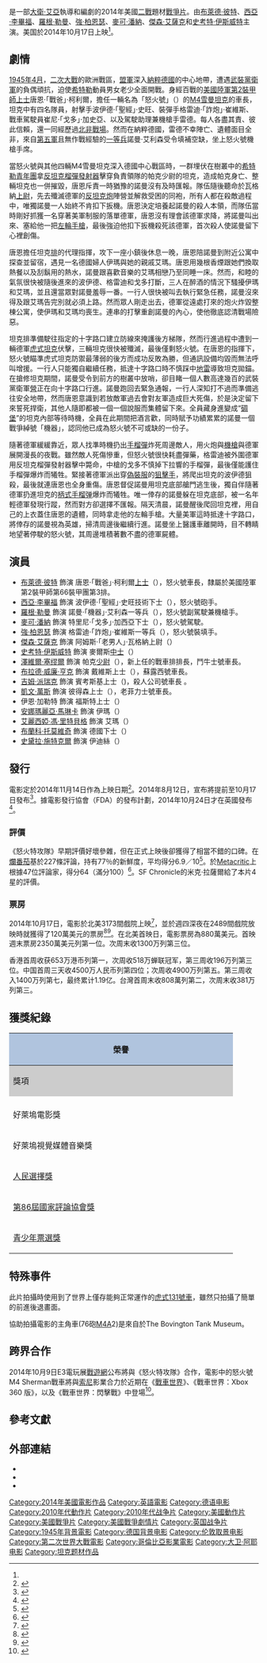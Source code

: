 {{noteTA
|G1=Movie
|G2=Show
|T=zh-cn:狂怒 (电影);zh-hk:戰逆豪情;zh-tw:怒火特攻隊;zh-sg:怒火特攻队;
}}
{{Infobox film
| name           = 怒火特攻隊
| original_name  = {{lang|en|''Fury''}}
| image          = Fury 2014 poster.jpg
| alt            = 
| caption        = 電影海報
| director       = [[大衛·艾亞|大衛·艾亞]]
| producer       = 比爾·布洛克<br />約翰·萊舍<br />亞歷克斯·奧特<br />伊桑·史密斯<br />大衛·艾亞
| writer         = 大衛·艾亞
| based_on       = 
| starring       = [[布萊德·彼特|布萊德·彼特]]<br />[[西亞·李畢福|西亞·李畢福]]<br />[[羅根·勒曼|羅根·勒曼]]<br />[[強·柏恩瑟|強·柏恩瑟]]<br />[[麥可·潘納|麥可·潘納]]<br />[[傑森·艾薩克|傑森·艾薩克]]<br />[[史考特·伊斯威特|史考特·伊斯威特]]
| music          = [[史蒂文·普賴斯|史蒂文·普賴斯]]
| cinematography = [[羅曼·瓦夏諾夫|羅曼·瓦夏諾夫]]
| editing        = [[多迪·多恩|多迪·多恩]]
| studio         = Le Grisbi Productions<br />[[QED_International|QED International]]<br />LStar Capital<br />Crave Films
| distributor    = [[哥倫比亞影業|哥倫比亞影業]]
| released       = {{Film date|2014|10|17|美國|2014|10|22|新加坡|2014|10|23|香港|2014|11|14|台湾|2014|11|21|中国大陆}}
| runtime        = 134分鐘<ref>{{cite web | url=https://www.amctheatres.com/movies/fury | title=AMC Theatres: Fury | work=[[AMC電影院|AMC Theatres]] | accessdate=2014-10-06 | archive-url=https://web.archive.org/web/20160304051048/https://www.amctheatres.com/movies/fury | archive-date=2016-03-04 | dead-url=yes }}</ref><ref>{{cite web | url=http://www.bbfc.co.uk/releases/fury-film | title=''FURY'' (15) | work=[[英國電影分級委員會|British Board of Film Classification]] | date=2014-10-07 | accessdate=2014-10-08 | archive-date=2014-10-13 | archive-url=https://web.archive.org/web/20141013181455/http://www.bbfc.co.uk/releases/fury-film | dead-url=no }}</ref>
| country        = {{USA}}<br />{{GBR}}
| language       = 英語
| budget         = 6800萬美元<ref name=Sony>{{cite news|title=Sony Pictures Confirms Deadline Scoop; Studio Wins Brad Pitt WWII Pic ‘Fury’ Auction|url=http://www.deadline.com/2013/04/sony-pictures-wins-brad-pitt-wwii-pic-fury-auction/|accessdate=2013-12-29|newspaper=deadline.com|date=2013-04-10|archive-date=2014-01-01|archive-url=https://web.archive.org/web/20140101043944/http://www.deadline.com/2013/04/sony-pictures-wins-brad-pitt-wwii-pic-fury-auction/|dead-url=no}}</ref>
| gross          = 2.11億美元<ref>{{cite web | url = http://www.boxofficemojo.com/movies/?id=fury2014.htm | title = Fury (2014) | publisher = Box Office Mojo | accessdate = 2014-10-22 | archive-date = 2014-11-25 | archive-url = https://web.archive.org/web/20141125024533/http://boxofficemojo.com/movies/?id=fury2014.htm | dead-url = no }}</ref>
| cn_name        = 狂怒
| hk_name        = 戰逆豪情
| tw_name        = 怒火特攻隊
| sg_name        = 怒火特攻队
}}

{{作品名稱|name=''Fury''|hk=戰逆豪情|tw=怒火特攻隊|cn=狂怒|equiv-sg=tw}}是一部[[大衛·艾亞|大衛·艾亞]]執導和編劇的2014年美國[[二戰|二戰]]題材[[戰爭片|戰爭片]]。由[[布萊德·彼特|布萊德·彼特]]、[[西亞·李畢福|西亞·李畢福]]、[[羅根·勒曼|羅根·勒曼]]、[[強·柏恩瑟|強·柏恩瑟]]、[[麥可·潘納|麥可·潘納]]、[[傑森·艾薩克|傑森·艾薩克]]和[[史考特·伊斯威特|史考特·伊斯威特]]主演。美国於2014年10月17日上映<ref name="date" />。

== 劇情 ==
[[中歐會戰|1945年4月]]，[[二次大戰|二次大戰]]的歐洲戰區，[[同盟國_(第二次世界大戰)|盟軍]]深入[[納粹德國|納粹德國]]的中心地帶，遭遇[[武裝黨衛軍|武裝黨衛軍]]的負偶頑抗，迫使[[希特勒|希特勒]]動員男女老少全面開戰。身經百戰的[[美國陸軍第2裝甲師|美國陸軍第2裝甲師]][[上士|上士]]唐恩·「戰爸」·柯利爾，擔任一輛名為「怒火號」（{{lang|en|''Fury''}}）的[[M4雪曼戰車|M4雪曼坦克]]的車長，坦克中有四名隊員，射擊手波伊德·「聖經」·史旺、裝彈手格雷迪·「詐炮」·崔維斯、戰車駕駛員崔尼·「戈多」·加史亞、以及駕駛助理兼機槍手雷德。每人各盡其責、彼此信賴，還一同經歷過[[北非戰場|北非戰場]]。然而在納粹德國，雷德不幸陣亡、遺體面目全非，來自[[美國陸軍第五軍|第五軍]]且無作戰經驗的[[一等兵|一等兵]]諾曼·艾利森受令填補空缺，坐上怒火號機槍手席。

當怒火號與其他四輛M4雪曼坦克深入德國中心戰區時，一群埋伏在樹叢中的[[希特勒青年團|希特勒青年團]]拿[[反坦克榴彈發射器|反坦克榴彈發射器]]擊穿負責領隊的帕克少尉的坦克，造成帕克身亡、整輛坦克也一併摧毀，唐恩斥責一時猶豫的諾曼沒有及時匯報。隊伍隨後聽命於瓦格納[[上尉|上尉]]，先去殲滅德軍的[[反坦克炮|反坦克炮]]陣營並解救受困的同袍，所有人都在殺敵過程中，唯獨諾曼一人始終不肯扣下扳機。唐恩決定培養起諾曼的殺人本領，而隊伍當時剛好抓獲一名穿著美軍制服的落單德軍，唐恩沒有理會該德軍求降，將諾曼叫出來、塞給他一把[[左輪手槍|左輪手槍]]，最後強迫他扣下扳機殺死該德軍，首次殺人使諾曼留下心裡創傷。

唐恩擔任坦克[[排|排]]的代理指揮，攻下一座小鎮後休息一晚，唐恩陪諾曼到附近公寓中探查並留宿，遇見一名德國婦人伊瑪與她的親戚艾瑪。唐恩用幾根香煙跟她們換取熱餐以及刮鬍用的熱水，諾曼跟喜歡音樂的艾瑪相戀乃至同睡一床。然而，和睦的氣氛很快被隨後進來的波伊德、格雷迪和戈多打斷，三人在醉酒的情況下騷擾伊瑪和艾瑪，並且還當眾對諾曼羞辱一番。一行人很快被叫去執行緊急任務，諾曼沒來得及跟艾瑪告完別就必須上路。然而眾人剛走出去，德軍從遠處打來的炮火炸毀整棟公寓，使伊瑪和艾瑪均喪生。連串的打擊重創諾曼的內心，使他徹底認清戰場險惡。

坦克排準備駛往指定的十字路口建立防線來掩護後方梯隊，然而行進過程中遭到一輛德軍[[虎I戰車|虎式坦克]]伏擊，三輛坦克很快被殲滅，最後僅剩怒火號。在唐恩的指揮下，怒火號瞄準虎式坦克防禦最薄弱的後方而成功反敗為勝，但通訊設備均毀而無法呼叫增援。一行人只能獨自繼續任務，抵達十字路口時不慎踩中[[地雷|地雷]]導致坦克拋錨。在搶修坦克期間，諾曼受令到前方的樹叢中放哨，卻目睹一個人數高達幾百的武裝黨衛軍[[營|營]]正在向十字路口行進。諾曼跑回去緊急通報，一行人深知打不過而準備逃往安全地帶，然而唐恩意識到若放敵軍過去會對友軍造成巨大死傷，於是決定留下來誓死捍衛，其他人隨即都被一個一個說服而集體留下來。全員藏身進變成“[[碉堡|碉堡]]”的坦克內部等待時機，全員在此期間把酒言歡，同時賦予功績累累的諾曼一個戰爭綽號「機器」，認同他已成為怒火號不可或缺的一份子。

隨著德軍緩緩靠近，眾人找準時機扔出[[手榴彈|手榴彈]]炸死周邊敵人，用火炮與[[白朗寧M2重機槍|機槍]]與德軍展開漫長的夜戰。雖然敵人死傷慘重，但怒火號很快耗盡彈藥，格雷迪被外圍德軍用反坦克榴彈發射器擊中斃命，中槍的戈多不慎掉下拉響的手榴彈，最後僅能護住手榴彈爆炸而犧牲。緊接著德軍派出穿[[吉利服|偽裝服]]的[[狙擊手|狙擊手]]，將爬出坦克的波伊德狙殺，最後就連唐恩也全身重傷。唐恩督促諾曼用坦克底部艙門逃生後，獨自伴隨著德軍扔進坦克的[[柄式手榴弹|柄式手榴弹]]爆炸而犧牲。唯一倖存的諾曼躲在坦克底部，被一名年輕德軍發現行蹤，然而對方卻選擇不匯報。隔天清晨，諾曼醒後爬回坦克裡，用自己的上衣蓋住唐恩的遺體，同時拿走他的左輪手槍。大量美軍這時抵達十字路口，將倖存的諾曼視為英雄，掃清周邊後繼續行進。諾曼坐上醫護車離開時，目不轉睛地望著停駛的怒火號，其周邊堆積著數不盡的德軍屍體。

== 演員 ==
{{Div col|2}}
* [[布萊德·彼特|布萊德·彼特]] 飾演 唐恩·「戰爸」·柯利爾[[上士|上士]]（{{lang|en|SSG Don "Wardaddy" Collier}}），怒火號車長，隸屬於美國陸軍第2裝甲師第66裝甲團第3排。
* [[西亞·李畢福|西亞·李畢福]] 飾演 波伊德·「聖經」·史旺技術下士（{{lang|en|TEC-5 Boyd "Bible" Swan}}），怒火號砲手。
* [[羅根·勒曼|羅根·勒曼]] 飾演 諾曼·「機器」·艾利森一等兵（{{lang|en|PFC Norman "Machine" Ellison}}），怒火號副駕駛兼機槍手。
* [[麥可·潘納|麥可·潘納]] 飾演 特里尼·「戈多」·加西亞下士（{{lang|en|CPL Trini "Gordo" Garcia}}），怒火號駕駛。
* [[強·柏恩瑟|強·柏恩瑟]] 飾演 格雷迪·「詐炮」·崔維斯一等兵（{{lang|en|PFC Grady "Coon-Ass" Travis}}），怒火號裝填手。
* [[傑森·艾薩克|傑森·艾薩克]] 飾演 阿姆斯·「老男人」·瓦格納上尉（{{lang|en|CPT Amos "Old Man" Waggoner}}）
* [[史考特·伊斯威特|史考特·伊斯威特]] 飾演 麥爾斯[[中士|中士]]（{{lang|en|Sgt. Miles}}）
* [[澤維爾·塞缪爾|澤維爾·塞缪爾]] 飾演 帕克[[少尉|少尉]]（{{lang|en|1LT Parker}}），新上任的戰車排排長，鬥牛士號車長。
* [[布拉德·威廉·亨克|布拉德·威廉·亨克]] 飾演 戴維斯上士（{{lang|en|SSG Davis}}），蘇露西號車長。
* [[吉姆·派瑞克|吉姆·派瑞克]] 飾演 賓考斯基上士（{{lang|en|SSG Binkowski}})，殺人公司號車長 。
* [[凱文·萬斯|凱文·萬斯]] 飾演 彼得森上士（{{lang|en|SSG Peterson}}），老菲力士號車長。
* 伊恩·加勒特 飾演 福斯特上士（{{lang|en|Sgt. Foster}}）
* [[安娜瑪麗亞·馬琳卡|安娜瑪麗亞·馬琳卡]] 飾演 伊瑪（{{lang|en|Irma}}）
* [[艾麗西婭·馮·里特貝格|艾麗西婭·馮·里特貝格]] 飾演 艾瑪（{{lang|en|Emma}}）
* [[布蘭科·托莫維奇|布蘭科·托莫維奇]] 飾演 德國下士（{{lang|en|German Corporal}}）
* [[史黛拉·施特克爾|史黛拉·施特克爾]] 飾演 伊迪絲（{{lang|en|Edith}}）
{{Div col end}}

== 發行 ==
電影定於2014年11月14日作為上映日期<ref>{{cite news|title=Brad Pitt WWII Thriller 'Fury' to Hit Theaters November 2014|url=http://www.hollywoodreporter.com/heat-vision/brad-pitt-wwii-thriller-fury-436987|accessdate=2013-08-29|newspaper=[[荷里活報道|hollywoodreporter.com]]|date=2013-04-10|archive-date=2014-09-06|archive-url=https://web.archive.org/web/20140906115949/http://www.hollywoodreporter.com/heat-vision/brad-pitt-wwii-thriller-fury-436987|dead-url=no}}</ref>。2014年8月12日，宣布將提前至10月17日發布<ref name=date>{{cite news|title=Sony Delays Adam Sandler’s ‘Pixels’, Moves Up Brad Pitt’s ‘Fury’|url=http://deadline.com/2014/08/pixels-release-date-fury-adam-sandler-brad-pitt-818364/|accessdate=2014-08-13|publisher=deadline.com|date=2014-08-12|archive-date=2021-03-21|archive-url=https://web.archive.org/web/20210321173533/https://deadline.com/2014/08/pixels-release-date-fury-adam-sandler-brad-pitt-818364/|dead-url=no}}</ref>。據電影發行協會（FDA）的發布計劃，2014年10月24日才在英國發布<ref>{{cite news|title=Fury release date|url=http://www.releasedateuk.co.uk/2013/04/fury-release-date-brad-pitt.html|accessdate=2013-08-29|newspaper=releasedateuk.co.uk|date=2013-04-10|archive-url=https://web.archive.org/web/20131003154207/http://www.releasedateuk.co.uk/2013/04/fury-release-date-brad-pitt.html|archive-date=2013-10-03|dead-url=yes}}</ref>。

=== 評價 ===
《怒火特攻隊》早期評價好壞參雜，但在正式上映後卻獲得了相當不錯的口碑。在[[爛番茄|爛番茄]]基於227條評論，持有77％的新鮮度，平均得分6.9／10<ref>{{cite web | url=http://www.rottentomatoes.com/m/fury_2015/ | title=Fury | work=[[爛番茄|Rotten Tomatoes]] | publisher=[[Flixster|Flixster]] | accessdate=2014-10-11 | archive-date=2015-07-03 | archive-url=https://web.archive.org/web/20150703095708/https://www.rottentomatoes.com/m/fury_2015/ | dead-url=no }}</ref>。於[[Metacritic|Metacritic]]上根據47位評論家，得分64（滿分100）<ref>{{cite web | url=http://www.metacritic.com/movie/fury | title=Fury Reviews | work=[[Metacritic|Metacritic]] | publisher=[[CBS_Interactive|CBS Interactive]] | accessdate=2014-10-10 | archive-date=2020-11-12 | archive-url=https://web.archive.org/web/20201112024612/http://www.metacritic.com/movie/fury | dead-url=no }}</ref>。SF Chronicle的米克·拉薩爾給了本片4星的評價。

=== 票房 ===
2014年10月17日，電影於北美3173間戲院上映<ref>{{cite web | url = http://www.boxofficemojo.com/news/?id=3923&p=.htm | title = Forecast: 'Fury' to Invade Top Spot This Weekend | author = Ray Subers | publisher = Box Office Mojo | date = 2014-10-16 | accessdate = 2014-10-18 | archive-date = 2018-07-24 | archive-url = https://web.archive.org/web/20180724093225/http://www.boxofficemojo.com/news/?id=3923&p=.htm | dead-url = no }}</ref>，並於週四深夜在2489間戲院放映時就獲得了120萬美元的票房<ref>{{cite web | url = http://deadline.com/2014/10/box-office-late-nights-fury-opens-to-strong-1-2m-book-of-life-to-300k-853641/ | title = ‘Fury’ Box Office Opens To Strong $1.2M; ‘Book Of Life’ To $300K – Late Nights; Friday Matinees Tumble In | author = Anita Busch | publisher = Deadline.com | date = 2014-10-17 | accessdate = 2014-10-18 | archive-date = 2021-02-11 | archive-url = https://web.archive.org/web/20210211165731/https://deadline.com/2014/10/box-office-late-nights-fury-opens-to-strong-1-2m-book-of-life-to-300k-853641/ | dead-url = no }}</ref><ref>{{cite web | url = http://variety.com/2014/film/news/box-office-brad-pitt-fury-1-2-million-latenight-1201332660/ | title = Box Office: Brad Pitt’s ‘Fury’ Rolls with $1.2 Million Thursday Night | author = Brent Lang | publisher = ''Variety'' | date = 2014-10-17 | accessdate = 2014-10-18 | archive-date = 2018-07-24 | archive-url = https://web.archive.org/web/20180724093202/https://variety.com/2014/film/news/box-office-brad-pitt-fury-1-2-million-latenight-1201332660/ | dead-url = no }}</ref>。在北美首映日，電影票房為880萬美元。首映週末票房2350萬美元列第一位。次周末收1300万列第三位。

香港首周收获653万港币列第一，次周收518万蝉联冠军，第三周收196万列第三位。中国首周三天收4500万人民币列第四位；次周收4900万列第五。第三周收入1400万列第七，最终累计1.19亿。台灣首周末收808萬列第二，次周末收381万列第三。

{{start box}}
{{succession prize box|《[[消失的愛人_(2014年電影)|-{zh-hk:失蹤罪;zh-cn:消失的爱人; zh-tw:控制;}-]]》|《[[死亡占卜|死亡占卜]]》|[[2014年美國週末票房冠軍|2014年美國週末票房冠軍]]|第42周}}
{{succession prize box|《[[消失的愛人_(2014年電影)|-{zh-hk:失蹤罪;zh-cn:消失的爱人; zh-tw:控制;}-]]》|《[[星際啟示錄|-{zh-hk:星際啟示錄;zh-cn:星际穿越; zh-tw:星際效應;}-]]》|[[2014年香港一週票房冠軍|2014年香港一週票房冠軍]]|第42、43周}}
{{end box}}

== 獲獎紀錄 ==
{| class="wikitable"
|- style="text-align:center;"
! colspan=4 style="background:#B0C4DE;" | 榮譽
|- style="text-align:center;"
! style="background:#ccc;" width="40%"| 獎項
! style="background:#ccc;" width="30%"| 類別
! style="background:#ccc;" width="25%"| 得獎人
! style="background:#ccc;" width="15%"| 結果
|- style="border-top:2px solid gray;"
|-
|好萊塢電影獎
|好萊塢編輯獎
|傑·卡西迪與多迪·多恩
|{{won}}
|-
|好萊塢視覺媒體音樂獎
|配樂-劇情片
|[[史蒂文·普賴斯|史蒂文·普賴斯]] 
|{{Nominated}}
|-
|rowspan=2|[[人民選擇獎|人民選擇獎]]
|最受歡迎電影演員
|rowspan=2|[[布萊德·彼特|布萊德·彼特]]
|{{Nominated}}
|-
|最受歡迎電影戲劇演員
|{{Nominated}}
|-
|rowspan=2|[[第86屆國家評論協會獎|第86屆國家評論協會獎]]
|[[國家評論協會獎：十大電影|十大電影]]
|{{N/A}}
|{{won}}
|-
|[[國家評論協會獎最佳整體演出|最佳整體演出]]
|{{N/A}}
|{{won}}
|-
|rowspan=2|[[2015青少年票選獎|青少年票選獎]]
|電影選擇獎：劇情片
|{{N/A}}
|{{Pending}}
|-
|電影選擇獎：劇情片男演員
|[[羅根·勒曼|羅根·勒曼]]
|{{Pending}}
|}
== 特殊事件 ==
此片拍攝時使用到了世界上僅存能夠正常運作的[[虎式131|虎式131號車]]，雖然只拍攝了簡單的前進後退畫面。

協助拍攝電影的主角車(76砲[[:M4雪曼戰車|M4]]A2)是來自於The Bovington Tank Museum。

== 跨界合作 ==
2014年10月9日E3電玩展[[戰遊網|戰遊網]]公布將與《怒火特攻隊》合作，電影中的怒火號M4 Sherman戰車將與[[索尼|索尼]]影業合力於近期在《[[坦克世界|戰車世界]]》、《戰車世界：Xbox 360 版》，以及《戰車世界：閃擊戰》中登場<ref>{{Cite web |url=http://gnn.gamer.com.tw/9/104709.html |title=《戰車世界》推出布萊德彼特電影《怒火特攻隊》戰車 預計近期各平台登場《World of Tanks》 - 巴哈姆特 |accessdate=2015-04-29 |archive-date=2014-10-11 |archive-url=https://web.archive.org/web/20141011225706/http://gnn.gamer.com.tw/9/104709.html |dead-url=no }}</ref>。

== 參考文獻 ==
{{Reflist|2}}

== 外部連結 ==
* {{IMDb title|2713180|Fury}}
* {{mojo title|fury2014|Fury}}
* {{rotten-tomatoes|fury_2015|Fury}}

{{David Ayer}}
{{DEFAULTSORT:Fury}}
[[Category:2014年美國電影作品|Category:2014年美國電影作品]]
[[Category:英語電影|Category:英語電影]]
[[Category:德语电影|Category:德语电影]]
[[Category:2010年代動作片|Category:2010年代動作片]]
[[Category:2010年代战争片|Category:2010年代战争片]]
[[Category:美國動作片|Category:美國動作片]]
[[Category:美國戰爭片|Category:美國戰爭片]]
[[Category:美國戰爭劇情片|Category:美國戰爭劇情片]]
[[Category:英国战争片|Category:英国战争片]]
[[Category:1945年背景電影|Category:1945年背景電影]]
[[Category:德国背景电影|Category:德国背景电影]]
[[Category:伦敦取景电影|Category:伦敦取景电影]]
[[Category:第二次世界大戰電影|Category:第二次世界大戰電影]]
[[Category:哥倫比亞影業電影|Category:哥倫比亞影業電影]]
[[Category:大卫·阿耶电影|Category:大卫·阿耶电影]]
[[Category:坦克题材作品|Category:坦克题材作品]]